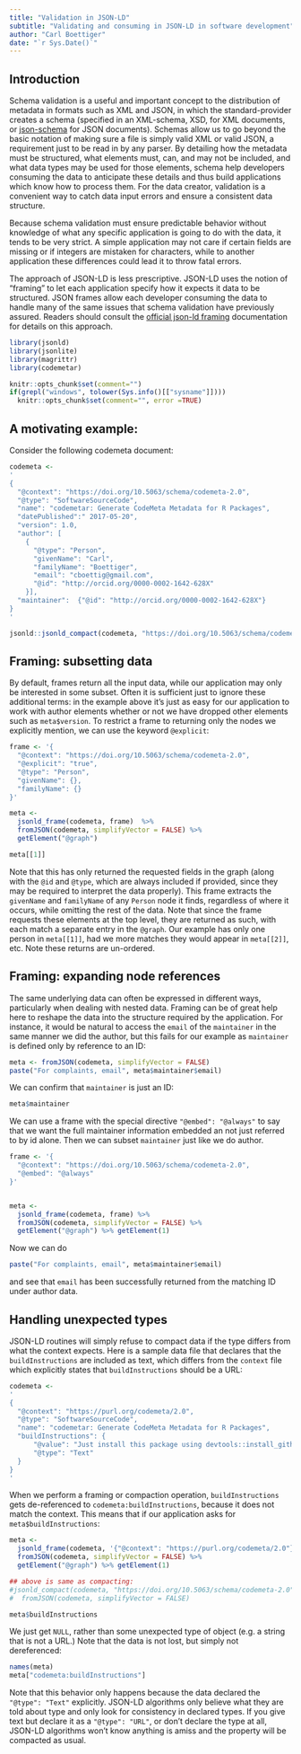 ```yaml
---
title: "Validation in JSON-LD"
subtitle: "Validating and consuming in JSON-LD in software development"
author: "Carl Boettiger"
date: "`r Sys.Date()`"
---
```


## Introduction

Schema validation is a useful and important concept to the distribution of metadata in formats such as XML and JSON, in which the standard-provider creates a schema (specified in an XML-schema, XSD, for XML documents, or [json-schema](http://json-schema.org/) for JSON documents).  Schemas allow us to go beyond the basic notation of making sure a file is simply valid XML or valid JSON, a requirement just to be read in by any parser.  By detailing how the metadata must be structured, what elements must, can, and may not be included, and what data types may be used for those elements, schema help developers consuming the data to anticipate these details and thus build applications which know how to process them.  For the data creator, validation is a convenient way to catch data input errors and ensure a consistent data structure.  

Because schema validation must ensure predictable behavior without knowledge of what any specific application is going to do with the data, it tends to be very strict.  A simple application may not care if certain fields are missing or if integers are mistaken for characters, while to another application these differences could lead it to throw fatal errors.  

The approach of JSON-LD is less prescriptive.  JSON-LD uses the notion of "framing" to let each application specify how it expects it data to be structured.  JSON frames allow each developer consuming the data to handle many of the same issues that schema validation have previously assured.   Readers should consult the [official json-ld framing](https://json-ld.org/spec/latest/json-ld-framing/) documentation for details on this approach.  




```r
library(jsonld)
library(jsonlite)
library(magrittr)
library(codemetar)
```


```r
knitr::opts_chunk$set(comment="")
if(grepl("windows", tolower(Sys.info()[["sysname"]])))
  knitr::opts_chunk$set(comment="", error =TRUE)
```



## A motivating example:

Consider the following codemeta document:

```r
codemeta <- 
'
{
  "@context": "https://doi.org/10.5063/schema/codemeta-2.0",
  "@type": "SoftwareSourceCode",
  "name": "codemetar: Generate CodeMeta Metadata for R Packages",
  "datePublished":" 2017-05-20",
  "version": 1.0,
  "author": [
    {
      "@type": "Person",
      "givenName": "Carl",
      "familyName": "Boettiger",
      "email": "cboettig@gmail.com",
      "@id": "http://orcid.org/0000-0002-1642-628X"
    }],
  "maintainer":  {"@id": "http://orcid.org/0000-0002-1642-628X"}
}
'
```


```r
jsonld::jsonld_compact(codemeta, "https://doi.org/10.5063/schema/codemeta-2.0")
```

## Framing: subsetting data

By default, frames return all the input data, while our application may only be interested in some subset.  Often it is sufficient just to ignore these additional terms: in the example above it's just as easy for our application to work with author elements whether or not we have dropped other elements such as `meta$version`.  To restrict a frame to returning only the nodes we explicitly mention, we can use the keyword `@explicit`:



```r
frame <- '{
  "@context": "https://doi.org/10.5063/schema/codemeta-2.0",
  "@explicit": "true",
  "@type": "Person",
  "givenName": {},
  "familyName": {}
}'

meta <- 
  jsonld_frame(codemeta, frame)  %>%
  fromJSON(codemeta, simplifyVector = FALSE) %>% 
  getElement("@graph") 

meta[[1]]
```

Note that this has only returned the requested fields in the graph (along with the `@id` and `@type`, which are always included if provided, since they may be required to interpret the data properly). This frame extracts the `givenName` and `familyName` of any `Person` node it finds, regardless of where it occurs, while omitting the rest of the data.  Note that since the frame requests these elements at the top level, they are returned as such, with each match a separate entry in the `@graph`.  Our example has only one person in `meta[[1]]`, had we more matches they would appear in `meta[[2]]`, etc.  Note these returns are un-ordered.


## Framing: expanding node references

The same underlying data can often be expressed in different ways, particularly when dealing with nested data.  Framing can be of great help here to reshape the data into the structure required by the application.  For instance, it would be natural to access the `email` of the `maintainer` in the same manner we did the author, but this fails for our example as `maintainer` is defined only by reference to an ID:

```r
meta <- fromJSON(codemeta, simplifyVector = FALSE) 
paste("For complaints, email", meta$maintainer$email)
```

We can confirm that `maintainer` is just an ID:

```r
meta$maintainer
```


We can use a frame with the special directive `"@embed": "@always"` to say that we want the full maintainer information embedded an not just referred to by id alone.  Then we can subset `maintainer` just like we do author.  

```r
frame <- '{
  "@context": "https://doi.org/10.5063/schema/codemeta-2.0",
  "@embed": "@always"
}'


meta <- 
  jsonld_frame(codemeta, frame) %>%
  fromJSON(codemeta, simplifyVector = FALSE) %>% 
  getElement("@graph") %>% getElement(1)
```



Now we can do


```r
paste("For complaints, email", meta$maintainer$email)
```

and see that `email` has been successfully returned from the matching ID under author data.


## Handling unexpected types

JSON-LD routines will simply refuse to compact data if the type differs from what the context expects.  Here is a sample data file
that declares that the `buildInstructions` are included as text, which differs from the `context` file which explicitly states that 
`buildInstructions` should be a URL:

```r
codemeta <- 
'
{
  "@context": "https://purl.org/codemeta/2.0",
  "@type": "SoftwareSourceCode",
  "name": "codemetar: Generate CodeMeta Metadata for R Packages",
  "buildInstructions": { 
      "@value": "Just install this package using devtools::install_github", 
      "@type": "Text"
  }
}
'
```

When we perform a framing or compaction operation, `buildInstructions` gets de-referenced to `codemeta:buildInstructions`, because it does not match the context.  This means that if our application asks for `meta$buildInstructions`:

```r
meta <-
  jsonld_frame(codemeta, '{"@context": "https://purl.org/codemeta/2.0"}') %>% 
  fromJSON(codemeta, simplifyVector = FALSE) %>%  
  getElement("@graph") %>% getElement(1)    

## above is same as compacting:
#jsonld_compact(codemeta, "https://doi.org/10.5063/schema/codemeta-2.0") %>% 
#  fromJSON(codemeta, simplifyVector = FALSE)

meta$buildInstructions

```

We just get `NULL`, rather than some unexpected type of object (e.g. a string that is not a URL.)  Note that the data is not lost, but simply not dereferenced:


```r
names(meta)
meta["codemeta:buildInstructions"]
```


Note that this behavior only happens because the data declared the `"@type": "Text"` explicitly.  JSON-LD algorithms only believe what they are told about type and only look for consistency in declared types.  If you give text but declare it as a `"@type": "URL"`, or don't declare the type at all, JSON-LD algorithms won't know anything is amiss and the property will be compacted as usual.  
